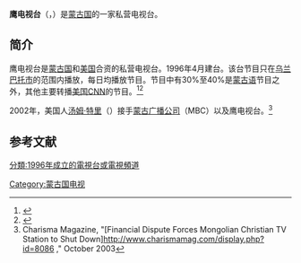 '''鹰电视台'''（{{lang-mn|Ийгл Телевиз}}，{{lang-en|Eagle TV}}）是[[蒙古国|蒙古国]]的一家私营电视台。

==简介==
鹰电视台是[[蒙古国|蒙古国]]和[[美国|美国]]合资的私营电视台。1996年4月建台。该台节目只在[[乌兰巴托|乌兰巴托市]]的范围内播放，每日均播放节目。节目中有30%至40%是[[蒙古语|蒙古语]]节目之外，其他主要转播[[美国|美国]][[CNN|CNN]]的节目。<ref name=gzs>{{Cite web |url=http://www.gzfao.gov.cn/Item/1928.aspx |title=蒙古，广州市人民政府外事办公室，2001-03-07 |accessdate=2014-05-15 |archive-date=2014-05-15 |archive-url=https://web.archive.org/web/20140515133021/http://www.gzfao.gov.cn/Item/1928.aspx |dead-url=no }}</ref><ref>{{Cite web |url=http://news.xinhuanet.com/ziliao/2002-06/18/content_445580_6.htm |title=蒙古国概况，新华网，2002-06-18 |accessdate=2014-05-15 |archive-date=2015-11-01 |archive-url=https://web.archive.org/web/20151101040751/http://news.xinhuanet.com/ziliao/2002-06/18/content_445580_6.htm |dead-url=no }}</ref>

2002年，美国人[[汤姆·特里_(作家)|汤姆·特里]]（{{tsl|en|Tom Terry (author)|Tom Terry}}）接手[[蒙古广播公司|蒙古广播公司]]（MBC）以及鹰电视台。<ref>Charisma Magazine, "[Financial Dispute Forces Mongolian Christian TV Station to Shut Down]http://www.charismamag.com/display.php?id=8086 {{Wayback|url=http://www.charismamag.com/display.php?id=8086 |date=20061022104339 }}," October 2003</ref>

==参考文献==
{{reflist}}

[[Category:蒙古国电视|Category:蒙古国电视]]
[[分類:1996年成立的電視台或電視頻道|分類:1996年成立的電視台或電視頻道]]